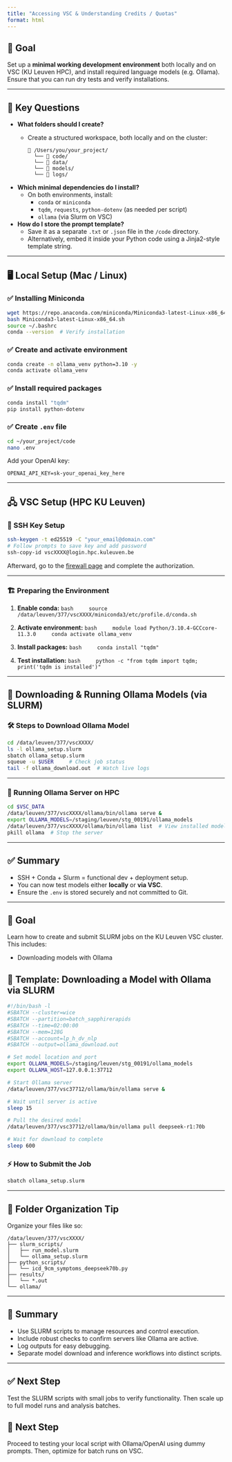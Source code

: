 ```yaml
---
title: "Accessing VSC & Understanding Credits / Quotas"
format: html
---
```


## 🎯 Goal

Set up a **minimal working development environment** both locally and on VSC (KU Leuven HPC), and install required language models (e.g. Ollama). Ensure that you can run dry tests and verify installations.

---

## 🔑 Key Questions

- **What folders should I create?**  
  - Create a structured workspace, both locally and on the cluster:
    ```
    📁 /Users/you/your_project/
      └── 📁 code/
      └── 📁 data/
      └── 📁 models/
      └── 📁 logs/
    ```

- **Which minimal dependencies do I install?**  
  - On both environments, install:
    - `conda` or `miniconda`
    - `tqdm`, `requests`, `python-dotenv` (as needed per script)
    - `ollama` (via Slurm on VSC)

- **How do I store the prompt template?**  
  - Save it as a separate `.txt` or `.json` file in the `/code` directory.
  - Alternatively, embed it inside your Python code using a Jinja2-style template string.

---

## 🖥️ Local Setup (Mac / Linux)

### ✅ Installing Miniconda

```bash
wget https://repo.anaconda.com/miniconda/Miniconda3-latest-Linux-x86_64.sh
bash Miniconda3-latest-Linux-x86_64.sh
source ~/.bashrc
conda --version  # Verify installation
```

### ✅ Create and activate environment

```bash
conda create -n ollama_venv python=3.10 -y
conda activate ollama_venv
```

### ✅ Install required packages

```bash
conda install "tqdm"
pip install python-dotenv
```

### ✅ Create `.env` file

```bash
cd ~/your_project/code
nano .env
```

Add your OpenAI key:
```
OPENAI_API_KEY=sk-your_openai_key_here
```

---

## 🖧 VSC Setup (HPC KU Leuven)

### 🔐 SSH Key Setup

```bash
ssh-keygen -t ed25519 -C "your_email@domain.com"
# Follow prompts to save key and add password
ssh-copy-id vscXXXX@login.hpc.kuleuven.be
```

Afterward, go to the [firewall page](https://firewall.vscentrum.be) and complete the authorization.

---

### 🏗️ Preparing the Environment

1. **Enable conda:**
    ```bash
    source /data/leuven/377/vscXXXX/miniconda3/etc/profile.d/conda.sh
    ```

2. **Activate environment:**
    ```bash
    module load Python/3.10.4-GCCcore-11.3.0
    conda activate ollama_venv
    ```

3. **Install packages:**
    ```bash
    conda install "tqdm"
    ```

4. **Test installation:**
    ```bash
    python -c "from tqdm import tqdm; print('tqdm is installed')"
    ```

---

## 🤖 Downloading & Running Ollama Models (via SLURM)

### 🛠️ Steps to Download Ollama Model

```bash
cd /data/leuven/377/vscXXXX/
ls -l ollama_setup.slurm
sbatch ollama_setup.slurm
squeue -u $USER     # Check job status
tail -f ollama_download.out  # Watch live logs
```

---

### 🧪 Running Ollama Server on HPC

```bash
cd $VSC_DATA
/data/leuven/377/vscXXXX/ollama/bin/ollama serve &
export OLLAMA_MODELS=/staging/leuven/stg_00191/ollama_models
/data/leuven/377/vscXXXX/ollama/bin/ollama list  # View installed models
pkill ollama  # Stop the server
```

---

## ✅ Summary

- SSH + Conda + Slurm = functional dev + deployment setup.
- You can now test models either **locally** or **via VSC**.
- Ensure the `.env` is stored securely and not committed to Git.

---

## 🎯 Goal

Learn how to create and submit SLURM jobs on the KU Leuven VSC cluster. This includes:

- Downloading models with Ollama


## 🤖 Template: Downloading a Model with Ollama via SLURM

```bash
#!/bin/bash -l
#SBATCH --cluster=wice
#SBATCH --partition=batch_sapphirerapids
#SBATCH --time=02:00:00
#SBATCH --mem=128G
#SBATCH --account=lp_h_dv_nlp
#SBATCH --output=ollama_download.out

# Set model location and port
export OLLAMA_MODELS=/staging/leuven/stg_00191/ollama_models
export OLLAMA_HOST=127.0.0.1:37712

# Start Ollama server
/data/leuven/377/vsc37712/ollama/bin/ollama serve &

# Wait until server is active
sleep 15

# Pull the desired model
/data/leuven/377/vsc37712/ollama/bin/ollama pull deepseek-r1:70b

# Wait for download to complete
sleep 600
```

### ⚡ How to Submit the Job

```bash
sbatch ollama_setup.slurm
```

---

## 📁 Folder Organization Tip

Organize your files like so:

```
/data/leuven/377/vscXXXX/
├── slurm_scripts/
│   ├── run_model.slurm
│   └── ollama_setup.slurm
├── python_scripts/
│   └── icd_9cm_symptoms_deepseek70b.py
├── results/
│   └── *.out
└── ollama/
```

---

## 📄 Summary

- Use SLURM scripts to manage resources and control execution.
- Include robust checks to confirm servers like Ollama are active.
- Log outputs for easy debugging.
- Separate model download and inference workflows into distinct scripts.

---

## ✅ Next Step

Test the SLURM scripts with small jobs to verify functionality. Then scale up to full model runs and analysis batches.

## 🧩 Next Step

Proceed to testing your local script with Ollama/OpenAI using dummy prompts. Then, optimize for batch runs on VSC.
